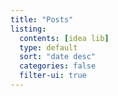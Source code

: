 ```yaml
---
title: "Posts"
listing:
  contents: [idea lib]
  type: default
  sort: "date desc"
  categories: false
  filter-ui: true
---
```

